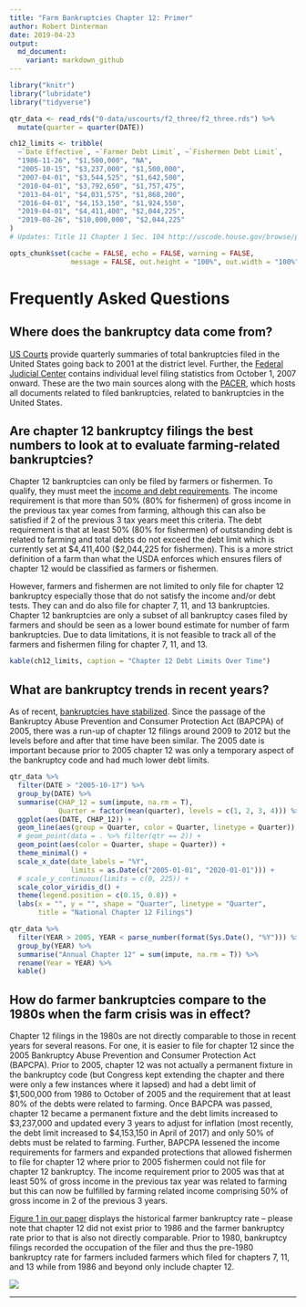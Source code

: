 ```yaml
---
title: "Farm Bankruptcies Chapter 12: Primer"
author: Robert Dinterman
date: 2019-04-23
output:
  md_document:
    variant: markdown_github
---
```


```r
library("knitr")
library("lubridate")
library("tidyverse")

qtr_data <- read_rds("0-data/uscourts/f2_three/f2_three.rds") %>% 
  mutate(quarter = quarter(DATE))

ch12_limits <- tribble(
  ~`Date Effective`, ~`Farmer Debt Limit`, ~`Fishermen Debt Limit`,
  "1986-11-26", "$1,500,000", "NA",
  "2005-10-15", "$3,237,000", "$1,500,000",
  "2007-04-01", "$3,544,525", "$1,642,500",
  "2010-04-01", "$3,792,650", "$1,757,475",
  "2013-04-01", "$4,031,575", "$1,868,200",
  "2016-04-01", "$4,153,150", "$1,924,550",
  "2019-04-01", "$4,411,400", "$2,044,225",
  "2019-08-26", "$10,000,000", "$2,044,225"
)
# Updates: Title 11 Chapter 1 Sec. 104 http://uscode.house.gov/browse/prelim@title11/chapter12/subchapter1&edition=prelim
```

```r
opts_chunk$set(cache = FALSE, echo = FALSE, warning = FALSE,
               message = FALSE, out.height = "100%", out.width = "100%")
```

# Frequently Asked Questions

## Where does the bankruptcy data come from?

[US Courts](https://www.uscourts.gov/statistics-reports/caseload-statistics-data-tables) provide quarterly summaries of total bankruptcies filed in the United States going back to 2001 at the district level. Further, the [Federal Judicial Center](https://www.fjc.gov/research/idb/bankruptcy-cases-filed-terminated-and-pending-fy-2008-present) contains individual level filing statistics from October 1, 2007 onward. These are the two main sources along with the [PACER](https://www.pacer.gov/), which hosts all documents related to filed bankruptcies, related to bankruptcies in the United States.

## Are chapter 12 bankruptcy filings the best numbers to look at to evaluate farming-related bankruptcies?

Chapter 12 bankruptcies can only be filed by farmers or fishermen. To qualify, they must meet the [income and debt requirements](https://www.uscourts.gov/services-forms/bankruptcy/bankruptcy-basics/chapter-12-bankruptcy-basics). The income requirement is that more than 50\% (80\% for fishermen) of gross income in the previous tax year comes from farming, although this can also be satisfied if 2 of the previous 3 tax years meet this criteria. The debt requirement is that at least 50\% (80\% for fishermen) of outstanding debt is related to farming and total debts do not exceed the debt limit which is currently set at \$4,411,400 (\$2,044,225 for fishermen). This is a more strict definition of a farm than what the USDA enforces which ensures filers of chapter 12 would be classified as farmers or fishermen.

However, farmers and fishermen are not limited to only file for chapter 12 bankruptcy especially those that do not satisfy the income and/or debt tests. They can and do also file for chapter 7, 11, and 13 bankruptcies. Chapter 12 bankruptcies are only a subset of all bankruptcy cases filed by farmers and should be seen as a lower bound estimate for number of farm bankruptcies. Due to data limitations, it is not feasible to track all of the farmers and fishermen filing for chapter 7, 11, and 13.

```r
kable(ch12_limits, caption = "Chapter 12 Debt Limits Over Time")
```

## What are bankruptcy trends in recent years?

As of recent, [bankruptcies have stabilized](https://aede.osu.edu/news/farm-bankruptcies-are-stabilizing). Since the passage of the Bankruptcy Abuse Prevention and Consumer Protection Act (BAPCPA) of 2005, there was a run-up of chapter 12 filings around 2009 to 2012 but the levels before and after that time have been similar. The 2005 date is important because prior to 2005 chapter 12 was only a temporary aspect of the bankruptcy code and had much lower debt limits.

```r
qtr_data %>% 
  filter(DATE > "2005-10-17") %>% 
  group_by(DATE) %>% 
  summarise(CHAP_12 = sum(impute, na.rm = T),
            Quarter = factor(mean(quarter), levels = c(1, 2, 3, 4))) %>% 
  ggplot(aes(DATE, CHAP_12)) +
  geom_line(aes(group = Quarter, color = Quarter, linetype = Quarter)) +
  # geom_point(data = . %>% filter(qtr == 2)) +
  geom_point(aes(color = Quarter, shape = Quarter)) +
  theme_minimal() +
  scale_x_date(date_labels = "%Y",
               limits = as.Date(c("2005-01-01", "2020-01-01"))) +
  # scale_y_continuous(limits = c(0, 225)) +
  scale_color_viridis_d() +
  theme(legend.position = c(0.15, 0.8)) + 
  labs(x = "", y = "", shape = "Quarter", linetype = "Quarter",
       title = "National Chapter 12 Filings")
```

```r
qtr_data %>% 
  filter(YEAR > 2005, YEAR < parse_number(format(Sys.Date(), "%Y"))) %>% 
  group_by(YEAR) %>% 
  summarise("Annual Chapter 12" = sum(impute, na.rm = T)) %>% 
  rename(Year = YEAR) %>% 
  kable()
```

## How do farmer bankruptcies compare to the 1980s when the farm crisis was in effect?

Chapter 12 filings in the 1980s are not directly comparable to those in recent years for several reasons. For one, it is easier to file for chapter 12 since the 2005 Bankruptcy Abuse Prevention and Consumer Protection Act (BAPCPA). Prior to 2005, chapter 12 was not actually a permanent fixture in the bankruptcy code (but Congress kept extending the chapter and there were only a few instances where it lapsed) and had a debt limit of \$1,500,000 from 1986 to October of 2005 and the requirement that at least 80\% of the debts were related to farming. Once BAPCPA was passed, chapter 12 became a permanent fixture and the debt limits increased to \$3,237,000 and updated every 3 years to adjust for inflation (most recently, the debt limit increased to \$4,153,150 in April of 2017) and only 50\% of debts must be related to farming. Further, BAPCPA lessened the income requirements for farmers and expanded protections that allowed fishermen to file for chapter 12 where prior to 2005 fishermen could not file for chapter 12 bankruptcy. The income requirement prior to 2005 was that at least 50\% of gross income in the previous tax year was related to farming but this can now be fulfilled by farming related income comprising 50\% of gross income in 2 of the previous 3 years.

[Figure 1 in our paper](https://aede.osu.edu/sites/aede/files/publication_files/FarmBankruptciesPaper.pdf) displays the historical farmer bankruptcy rate -- please note that chapter 12 did not exist prior to 1986 and the farmer bankruptcy rate prior to that is also not directly comparable. Prior to 1980, bankruptcy filings recorded the occupation of the filer and thus the pre-1980 bankruptcy rate for farmers included farmers which filed for chapters 7, 11, and 13 while from 1986 and beyond only include chapter 12.

![](2-eda/figures/ch-12-rates-1.png)


---
